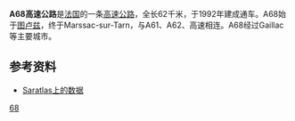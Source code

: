 '''A68高速公路'''是[[法国|法国]]的一条[[高速公路|高速公路]]，全长62千米，于1992年建成通车。A68始于[[图卢兹|图卢兹]]，终于Marssac-sur-Tarn，与A61、A62、{{link-fr|A680高速公路|Autoroute A680 (France)|A680}}高速相连。A68经过Gaillac等主要城市。

==参考资料==
*[http://saratlas.free.fr/index.php?page=autoroute&route=a68&lang=fr Saratlas上的数据]{{Wayback|url=http://saratlas.free.fr/index.php?page=autoroute&route=a68&lang=fr |date=20120205201756 }}{{fr}}

{{法国高速公路}}
{{road-stub}}{{france-stub}}

[[Category:法国高速公路|68]]